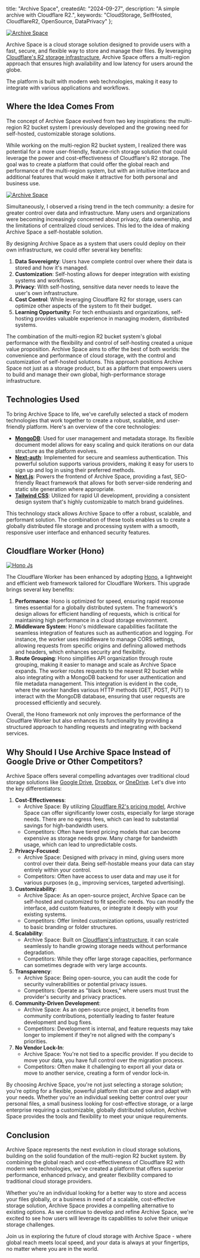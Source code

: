   title: "Archive Space",
   createdAt: "2024-09-27",
   description: "A simple archive with Cloudflare R2.",
   keywords: "CloudStorage, SelfHosted, CloudflareR2, OpenSource, DataPrivacy"
};

<a href="https://github.com/R4ULtv/archive-space" target="_blank">
  <Image
    src={"/assets/archive-space/home.png"}
    width={720}
    height={405}
    alt="Archive Space"
    priority
  />
</a>

Archive Space is a cloud storage solution designed to provide users with a fast, secure, and flexible way to store and manage their files.
By leveraging [Cloudflare's R2 storage infrastructure](https://www.cloudflare.com/products/r2/), Archive Space offers a multi-region approach that ensures high availability and low latency for users around the globe.

The platform is built with modern web technologies, making it easy to integrate with various applications and workflows.

## Where the Idea Comes From

The concept of Archive Space evolved from two key inspirations: the multi-region R2 bucket system I previously developed and the growing need for self-hosted, customizable storage solutions.

While working on the multi-region R2 bucket system, I realized there was potential for a more user-friendly, feature-rich storage solution that could leverage the power and cost-effectiveness of Cloudflare's R2 storage.
The goal was to create a platform that could offer the global reach and performance of the multi-region system, but with an intuitive interface and additional features that would make it attractive for both personal and business use.

<a href="https://archive.raulcarini.dev" target="_blank">
  <Image
    src={"/assets/archive-space/data-archive.png"}
    width={720}
    height={405}
    alt="Archive Space"
  />
</a>

Simultaneously, I observed a rising trend in the tech community: a desire for greater control over data and infrastructure.
Many users and organizations were becoming increasingly concerned about privacy, data ownership, and the limitations of centralized cloud services.
This led to the idea of making Archive Space a self-hostable solution.

By designing Archive Space as a system that users could deploy on their own infrastructure, we could offer several key benefits:

1. **Data Sovereignty**: Users have complete control over where their data is stored and how it's managed.
2. **Customization**: Self-hosting allows for deeper integration with existing systems and workflows.
3. **Privacy**: With self-hosting, sensitive data never needs to leave the user's own infrastructure.
4. **Cost Control**: While leveraging Cloudflare R2 for storage, users can optimize other aspects of the system to fit their budget.
5. **Learning Opportunity**: For tech enthusiasts and organizations, self-hosting provides valuable experience in managing modern, distributed systems.

The combination of the multi-region R2 bucket system's global performance with the flexibility and control of self-hosting created a unique value proposition. Archive Space aims to offer the best of both worlds: the convenience and performance of cloud storage, with the control and customization of self-hosted solutions.
This approach positions Archive Space not just as a storage product, but as a platform that empowers users to build and manage their own global, high-performance storage infrastructure.

## Technologies Used

To bring Archive Space to life, we've carefully selected a stack of modern technologies that work together to create a robust, scalable, and user-friendly platform. Here's an overview of the core technologies:

- **[MongoDB](https://www.mongodb.com/)**: Used for user management and metadata storage. Its flexible document model allows for easy scaling and quick iterations on our data structure as the platform evolves.
- **[Next-auth](https://authjs.dev/)**: Implemented for secure and seamless authentication. This powerful solution supports various providers, making it easy for users to sign up and log in using their preferred methods.
- **[Next.js](https://nextjs.org/)**: Powers the frontend of Archive Space, providing a fast, SEO-friendly React framework that allows for both server-side rendering and static site generation where appropriate.
- **[Tailwind CSS](https://tailwindcss.com/)**: Utilized for rapid UI development, providing a consistent design system that's highly customizable to match brand guidelines.

This technology stack allows Archive Space to offer a robust, scalable, and performant solution.
The combination of these tools enables us to create a globally distributed file storage and processing system with a smooth, responsive user interface and enhanced security features.

## Cloudflare Worker (Hono)

<a href="https://hono.dev/" target="_blank">
  <Image
    src={"/assets/archive-space/hono.png"}
    width={720}
    height={405}
    alt="Hono Js"
  />
</a>

The Cloudflare Worker has been enhanced by adopting [Hono](https://hono.dev/), a lightweight and efficient web framework tailored for Cloudflare Workers. This upgrade brings several key benefits:

1. **Performance**: Hono is optimized for speed, ensuring rapid response times essential for a globally distributed system.
   The framework's design allows for efficient handling of requests, which is critical for maintaining high performance in a cloud storage environment.
2. **Middleware System**: Hono's middleware capabilities facilitate the seamless integration of features such as authentication and logging.
   For instance, the worker uses middleware to manage CORS settings, allowing requests from specific origins and defining allowed methods and headers, which enhances security and flexibility.
3. **Route Grouping**: Hono simplifies API organization through route grouping, making it easier to manage and scale as Archive Space expands.
   The worker routes requests to the nearest R2 bucket while also integrating with a MongoDB backend for user authentication and file metadata management.
   This integration is evident in the code, where the worker handles various HTTP methods (GET, POST, PUT) to interact with the MongoDB database, ensuring that user requests are processed efficiently and securely.

Overall, the Hono framework not only improves the performance of the Cloudflare Worker but also enhances its functionality by providing a structured approach to handling requests and integrating with backend services.

## Why Should I Use Archive Space Instead of Google Drive or Other Competitors?

Archive Space offers several compelling advantages over traditional cloud storage solutions like [Google Drive](https://www.google.com/drive/), [Dropbox](https://www.dropbox.com/), or [OneDrive](https://www.microsoft.com/en-us/microsoft-365/onedrive/online-cloud-storage). Let's dive into the key differentiators:

1. **Cost-Effectiveness**:
   - Archive Space: By utilizing [Cloudflare R2's pricing model](https://r2-calculator.cloudflare.com/), Archive Space can offer significantly lower costs, especially for large storage needs.
     There are no egress fees, which can lead to substantial savings for high-bandwidth users.
   - Competitors: Often have tiered pricing models that can become expensive as storage needs grow.
     Many charge for bandwidth usage, which can lead to unpredictable costs.
2. **Privacy-Focused**:
   - Archive Space: Designed with privacy in mind, giving users more control over their data. Being self-hostable means your data can stay entirely within your control.
   - Competitors: Often have access to user data and may use it for various purposes (e.g., improving services, targeted advertising).
3. **Customizability**:
   - Archive Space: As an open-source project, Archive Space can be self-hosted and customized to fit specific needs. You can modify the interface, add custom features, or integrate it deeply with your existing systems.
   - Competitors: Offer limited customization options, usually restricted to basic branding or folder structures.
4. **Scalability**:
   - Archive Space: Built on [Cloudflare's infrastructure](https://www.cloudflare.com/), it can scale seamlessly to handle growing storage needs without performance degradation.
   - Competitors: While they offer large storage capacities, performance can sometimes degrade with very large accounts.
5. **Transparency**:
   - Archive Space: Being open-source, you can audit the code for security vulnerabilities or potential privacy issues.
   - Competitors: Operate as "black boxes," where users must trust the provider's security and privacy practices.
6. **Community-Driven Development**:
   - Archive Space: As an open-source project, it benefits from community contributions, potentially leading to faster feature development and bug fixes.
   - Competitors: Development is internal, and feature requests may take longer to implement if they're not aligned with the company's priorities.
7. **No Vendor Lock-In**:
   - Archive Space: You're not tied to a specific provider. If you decide to move your data, you have full control over the migration process.
   - Competitors: Often make it challenging to export all your data or move to another service, creating a form of vendor lock-in.

By choosing Archive Space, you're not just selecting a storage solution; you're opting for a flexible, powerful platform that can grow and adapt with your needs. Whether you're an individual seeking better control over your personal files, a small business looking for cost-effective storage, or a large enterprise requiring a customizable, globally distributed solution, Archive Space provides the tools and flexibility to meet your unique requirements.

## Conclusion

Archive Space represents the next evolution in cloud storage solutions, building on the solid foundation of the multi-region R2 bucket system.
By combining the global reach and cost-effectiveness of Cloudflare R2 with modern web technologies, we've created a platform that offers superior performance, enhanced privacy, and greater flexibility compared to traditional cloud storage providers.

Whether you're an individual looking for a better way to store and access your files globally, or a business in need of a scalable, cost-effective storage solution, Archive Space provides a compelling alternative to existing options.
As we continue to develop and refine Archive Space, we're excited to see how users will leverage its capabilities to solve their unique storage challenges.

Join us in exploring the future of cloud storage with Archive Space - where global reach meets local speed, and your data is always at your fingertips, no matter where you are in the world.
